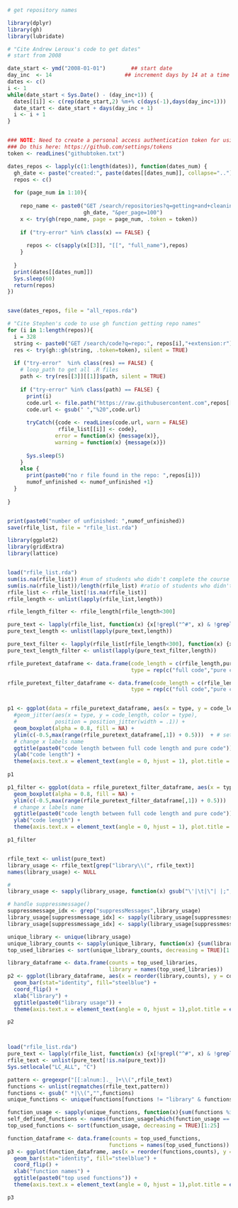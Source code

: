 ```r
# get repository names

library(dplyr)
library(gh)
library(lubridate)

# "Cite Andrew Leroux's code to get dates"
# start from 2008

date_start <- ymd("2008-01-01")        ## start date
day_inc  <- 14                       ## increment days by 14 at a time
dates <- c()
i <- 1
while(date_start < Sys.Date() - (day_inc+1)) {
  dates[[i]] <- c(rep(date_start,2) %m+% c(days(-1),days(day_inc+1)))
  date_start <- date_start + days(day_inc + 1)
  i <- i + 1
}


### NOTE: Need to create a personal access authentication token for using GET /seach/code!!!
### Do this here: https://github.com/settings/tokens
token <- readLines("githubtoken.txt")

dates_repos <- lapply(c(1:length(dates)), function(dates_num) {
  gh_date <- paste("created:", paste(dates[[dates_num]], collapse=".."), sep="")
  repos <- c()
  
  for (page_num in 1:10){
    
    repo_name <- paste0("GET /search/repositories?q=getting+and+cleaning+data+",
                        gh_date, "&per_page=100")
    x <- try(gh(repo_name, page = page_num, .token = token))
    
    if ("try-error" %in% class(x) == FALSE) {
      
      repos <- c(sapply(x[[3]], "[[", "full_name"),repos)
    }
    
  }
  print(dates[[dates_num]])
  Sys.sleep(60)
  return(repos)
})


save(dates_repos, file = "all_repos.rda")

```

```r

# "Cite Stephen's code to use gh function getting repo names"
for (i in 1:length(repos)){
  i = 328
  string <- paste0("GET /search/code?q=repo:", repos[i],"+extension:r")
  res <- try(gh::gh(string, .token=token), silent = TRUE)
  
  if ("try-error"  %in% class(res) == FALSE) {
    # loop_path to get all .R files
    path <- try(res[[3]][[1]]$path, silent = TRUE)
    
    if ("try-error" %in% class(path) == FALSE) {
      print(i)
      code.url <- file.path("https://raw.githubusercontent.com",repos[[i]], "master", path)
      code.url <- gsub(" ","%20",code.url)
      
      tryCatch({code <- readLines(code.url, warn = FALSE)
                rfile_list[[i]] <- code},
               error = function(x) {message(x)}, 
               warning = function(x) {message(x)})
 
      Sys.sleep(5)
    }
    else {
      print(paste0("no r file found in the repo: ",repos[i]))
      numof_unfinished <- numof_unfinished +1}
  }
  
}


print(paste0("number of unfinished: ",numof_unfinished))
save(rfile_list, file = "rfile_list.rda")

```

```r
library(ggplot2)
library(gridExtra)
library(lattice)


load("rfile_list.rda")
sum(is.na(rfile_list)) #num of students who didn't complete the course
sum(is.na(rfile_list))/length(rfile_list) #ratio of students who didn't complete the course
rfile_list <- rfile_list[!is.na(rfile_list)]
rfile_length <- unlist(lapply(rfile_list,length))

rfile_length_filter <- rfile_length[rfile_length<300]

pure_text <- lapply(rfile_list, function(x) {x[!grepl("^#", x) & !grepl("\\ ^#", x) & x != "" & x != " "]})
pure_text_length <- unlist(lapply(pure_text,length))

pure_text_filter <- lapply(rfile_list[rfile_length<300], function(x) {x[!grepl("^#", x) & !grepl("\\ ^#", x) & x != "" & x != " "]})
pure_text_length_filter <- unlist(lapply(pure_text_filter,length))

rfile_puretext_dataframe <- data.frame(code_length = c(rfile_length,pure_text_length),
                                       type = rep(c("full code","pure code"), each = length(pure_text_length)))

rfile_puretext_filter_dataframe <- data.frame(code_length = c(rfile_length_filter,pure_text_length_filter),
                                       type = rep(c("full code","pure code"), each = length(pure_text_length_filter)))


p1 <- ggplot(data = rfile_puretext_dataframe, aes(x = type, y = code_length, color = type)) +
  #geom_jitter(aes(x = type, y = code_length, color = type),
  #            position = position_jitter(width = .1)) +
  geom_boxplot(alpha = 0.8, fill = NA) +
  ylim(c(-0.5,max(range(rfile_puretext_dataframe[,1]) + 0.5)))  + # set ranges for y axies
  # change x labels name 
  ggtitle(paste0("code length between full code length and pure code")) +
  ylab("code length") +
  theme(axis.text.x = element_text(angle = 0, hjust = 1), plot.title = element_text(hjust = .5))
  
p1

p1_filter <- ggplot(data = rfile_puretext_filter_dataframe, aes(x = type, y = code_length, color = type)) +
  geom_boxplot(alpha = 0.8, fill = NA) +
  ylim(c(-0.5,max(range(rfile_puretext_filter_dataframe[,1]) + 0.5)))  + # set ranges for y axies
  # change x labels name 
  ggtitle(paste0("code length between full code length and pure code")) +
  ylab("code length") +
  theme(axis.text.x = element_text(angle = 0, hjust = 1), plot.title = element_text(hjust = .5))

p1_filter


rfile_text <- unlist(pure_text)
library_usage <- rfile_text[grep("library\\(", rfile_text)]
names(library_usage) <- NULL

# 
library_usage <- sapply(library_usage, function(x) gsub("\'|\t|\"| |;","",x)) 

# handle suppressmessage()
suppressmessage_idx <- grep("suppressMessages",library_usage)
library_usage[suppressmessage_idx] <- sapply(library_usage[suppressmessage_idx], function(x) sub("suppressMessages\\(","",x)) 
library_usage[suppressmessage_idx] <- sapply(library_usage[suppressmessage_idx], function(x) sub(")","",x)) 

unique_library <- unique(library_usage)
unique_library_counts <- sapply(unique_library, function(x) {sum(library_usage %in% x)})
top_used_libraries <- sort(unique_library_counts, decreasing = TRUE)[1:25]       

library_dataframe <- data.frame(counts = top_used_libraries,
                                library = names(top_used_libraries))
p2 <- ggplot(library_dataframe, aes(x = reorder(library,counts), y = counts)) + 
  geom_bar(stat="identity", fill="steelblue") +
  coord_flip() +
  xlab("library") +
  ggtitle(paste0("library usage")) +
  theme(axis.text.x = element_text(angle = 0, hjust = 1),plot.title = element_text(hjust = .5)) 

p2



load("rfile_list.rda")
pure_text <- lapply(rfile_list, function(x) {x[!grepl("^#", x) & !grepl("\\ ^#", x) & x != "" & x != " "]})
rfile_text <- unlist(pure_text[!is.na(pure_text)])
Sys.setlocale("LC_ALL", "C")

pattern <- gregexpr("[[:alnum:]._ ]+\\(",rfile_text)
functions <- unlist(regmatches(rfile_text,pattern))
functions <- gsub(" *|\\(","",functions)
unique_functions <- unique(functions[functions != "library" & functions != "function"])

function_usage <- sapply(unique_functions, function(x){sum(functions %in% x)}) 
self_defined_functions <- names(function_usage[which(function_usage == 1)])
top_used_functions <- sort(function_usage, decreasing = TRUE)[1:25]

function_dataframe <- data.frame(counts = top_used_functions,
                                functions = names(top_used_functions))
p3 <- ggplot(function_dataframe, aes(x = reorder(functions,counts), y = counts)) + 
  geom_bar(stat="identity", fill="steelblue") +
  coord_flip() +
  xlab("function names") +
  ggtitle(paste0("top used functions")) +
  theme(axis.text.x = element_text(angle = 0, hjust = 1),plot.title = element_text(hjust = .5)) 

p3

```
